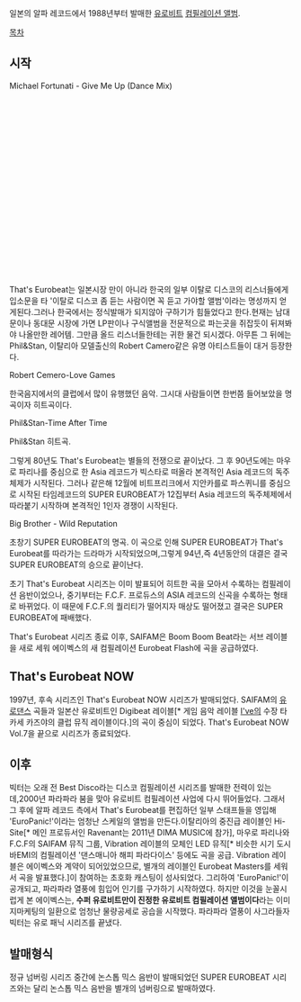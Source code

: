 일본의 알파 레코드에서 1988년부터 발매한 [[유로비트]] [[컴필레이션 앨범]].

[[목차]]

== 시작 ==
{{{#!html
<object width="560" height="315"><param name="movie" value="//www.youtube.com/v/ice_RREIGYw?version=3&amp;hl=ko_KR"></param><param name="allowFullScreen" value="true"></param><param name="allowscriptaccess" value="always"></param><embed src="//www.youtube.com/v/ice_RREIGYw?version=3&amp;hl=ko_KR" type="application/x-shockwave-flash" width="560" height="315" allowscriptaccess="always" allowfullscreen="true"></embed></object>
}}}
Michael Fortunati - Give Me Up (Dance Mix)


<object width="560" height="315"><param name="movie" value="//www.youtube.com/v/1flKkGJ4ynM?hl=ko_KR&amp;version=3"></param><param name="allowFullScreen" value="true"></param><param name="allowscriptaccess" value="always"></param><embed src="//www.youtube.com/v/1flKkGJ4ynM?hl=ko_KR&amp;version=3" type="application/x-shockwave-flash" width="560" height="315" allowscriptaccess="always" allowfullscreen="true"></embed></object>

That's Eurobeat는 일본시장 만이 아니라 한국의 일부 이탈로 디스코의 리스너들에게 입소문을 타 '이탈로 디스코 좀 듣는 사람이면 꼭 듣고 가야할 앨범'이라는 명성까지 얻게된다.그러나 한국에서는 정식발매가 되지않아 구하기가 힘들었다고 한다.현재는 남대문이나 동대문 시장에 가면 LP판이나 구식앨범을 전문적으로 파는곳을 쥐잡듯이 뒤져봐야 나올만한 레어템. 그만큼 올드 리스너들한테는 귀한 물건 되시겠다. 아무튼 그 뒤에는 Phil&Stan, 이탈리아 모델출신의 Robert Camero같은 유명 아티스트들이 대거 등장한다.

{{{#!html
<object width="560" height="315"><param name="movie" value="//www.youtube.com/v/EivEAeFPVT4?hl=ko_KR&amp;version=3"></param><param name="allowFullScreen" value="true"></param><param name="allowscriptaccess" value="always"></param><embed src="//www.youtube.com/v/EivEAeFPVT4?hl=ko_KR&amp;version=3" type="application/x-shockwave-flash" width="560" height="315" allowscriptaccess="always" allowfullscreen="true"></embed></object>
}}}
Robert Cemero-Love Games

한국음지에서의 클럽에서 많이 유행했던 음악. 그시대 사람들이면 한번쯤 들어보았을 명곡이자 히트곡이다.

{{{#!html
<object width="420" height="315"><param name="movie" value="//www.youtube.com/v/e1U6R3wHvWQ?version=3&amp;hl=ko_KR"></param><param name="allowFullScreen" value="true"></param><param name="allowscriptaccess" value="always"></param><embed src="//www.youtube.com/v/e1U6R3wHvWQ?version=3&amp;hl=ko_KR" type="application/x-shockwave-flash" width="420" height="315" allowscriptaccess="always" allowfullscreen="true"></embed></object>
}}}
Phil&Stan-Time After Time

Phil&Stan 히트곡.

그렇게 80년도 That's Eurobeat는 별들의 전쟁으로 끝이났다. 그 후 90년도에는 마우로 파리나를 중심으로 한 Asia 레코드가 빅스타로 떠올라 본격적인 Asia 레코드의 독주체제가 시작된다. 그러나 같은해 12월에 비트프리크에서 지안카를로 파스퀴니를 중심으로 시작된 타임레코드의 SUPER EUROBEAT가 12집부터 Asia 레코드의 독주체제에서 따라붙기 시작하며 본격적인 1인자 경쟁이 시작된다.

{{{#!html 
<object width="560" height="315"><param name="movie" value="//www.youtube.com/v/cFi9uT5Py3Y?version=3&amp;hl=ko_KR"></param><param name="allowFullScreen" value="true"></param><param name="allowscriptaccess" value="always"></param><embed src="//www.youtube.com/v/cFi9uT5Py3Y?version=3&amp;hl=ko_KR" type="application/x-shockwave-flash" width="560" height="315" allowscriptaccess="always" allowfullscreen="true"></embed></object>
}}}
Big Brother - Wild Reputation

초창기 SUPER EUROBEAT의 명곡. 이 곡으로 인해 SUPER EUROBEAT가 That's Eurobeat를 따라가는 드라마가 시작되었으며,그렇게 94년,즉 4년동안의 대결은 결국 SUPER EUROBEAT의 승으로 끝이난다.

초기 That's Eurobeat 시리즈는 이미 발표되어 히트한 곡을 모아서 수록하는 컴필레이션 음반이었으나, 중기부터는 F.C.F. 프로듀스의 ASIA 레코드의 신곡을 수록하는 형태로 바뀌었다. 이 때문에 F.C.F.의 퀄리티가 떨어지자 매상도 떨어졌고 결국은 SUPER EUROBEAT에 패배했다.

That's Eurobeat 시리즈 종료 이후, SAIFAM은 Boom Boom Beat라는 서브 레이블을 새로 세워 에이벡스의 새 컴필레이션 Eurobeat Flash에 곡을 공급하였다.

== That's Eurobeat NOW ==
1997년, 후속 시리즈인 That's Eurobeat NOW 시리즈가 발매되었다. SAIFAM의 [[유로댄스]] 곡들과 일본산 유로비트인 Digibeat 레이블[* 게임 음악 레이블 [[I've]]의 수장 타카세 카즈야의 클럽 뮤직 레이블이다.]의 곡이 중심이 되었다. That's Eurobeat NOW Vol.7을 끝으로 시리즈가 종료되었다.

== 이후 ==
빅터는 오래 전 Best Disco라는 디스코 컴필레이션 시리즈를 발매한 전력이 있는데,2000년 파라파라 붐을 맞아 유로비트 컴필레이션 사업에 다시 뛰어들었다. 그래서 그 후에 알파 레코드 측에서 That's Eurobeat를 편집하던 일부 스태프들을 영입해 'EuroPanic!'이라는 엄청난 스케일의 앨범을 만든다.이탈리아의 중진급 레이블인 Hi-Site[* 메인 프로듀서인 Ravenant는 2011년 DIMA MUSIC에 참가], 마우로 파리나와 F.C.F의 SAIFAM 뮤직 그룹, Vibration 레이블의 모체인 LED 뮤직[* 비슷한 시기 도시바EMI의 컴필레이션 '댄스매니아 해피 파라다이스' 등에도 곡을 공급. Vibration 레이블은 에이벡스와 계약이 되어있었으므로, 별개의 레이블인 Eurobeat Masters를 세워서 곡을 발표했다.]이 참여하는 초호화 캐스팅이 성사되었다. 그리하여 'EuroPanic!'이 공개되고, 파라파라 열풍에 힘입어 인기를 구가하기 시작하였다. 하지만 이것을 눈꼴시럽게 본 에이벡스는, '''수퍼 유로비트만이 진정한 유로비트 컴필레이션 앨범이다'''라는 이미지마케팅의 일환으로 엄청난 물량공세로 공습을 시작했다. 파라파라 열풍이 사그라들자 빅터는 유로 패닉 시리즈를 끝냈다.

== 발매형식 ==
정규 넘버링 시리즈 중간에 논스톱 믹스 음반이 발매되었던 SUPER EUROBEAT 시리즈와는 달리 논스톱 믹스 음반을 별개의 넘버링으로 발매하였다.
